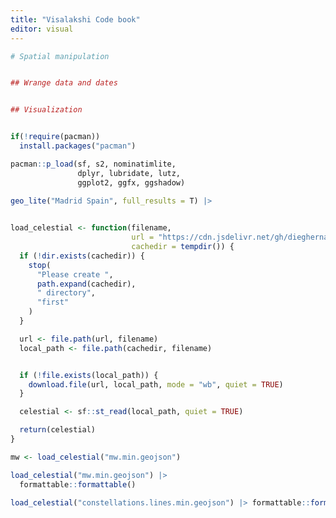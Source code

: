 ```yaml
---
title: "Visalakshi Code book"
editor: visual
---
```


```r

# Spatial manipulation


## Wrange data and dates


## Visualization


if(!require(pacman))
  install.packages("pacman")

pacman::p_load(sf, s2, nominatimlite,
               dplyr, lubridate, lutz,
               ggplot2, ggfx, ggshadow)
```

```r

geo_lite("Madrid Spain", full_results = T) |>
  
```

```r

load_celestial <- function(filename,
                           url = "https://cdn.jsdelivr.net/gh/dieghernan/celestial_data@main/data/",
                           cachedir = tempdir()) {
  if (!dir.exists(cachedir)) {
    stop(
      "Please create ",
      path.expand(cachedir),
      " directory",
      "first"
    )
  }

  url <- file.path(url, filename)
  local_path <- file.path(cachedir, filename)


  if (!file.exists(local_path)) {
    download.file(url, local_path, mode = "wb", quiet = TRUE)
  }

  celestial <- sf::st_read(local_path, quiet = TRUE)

  return(celestial)
}
```

```r

mw <- load_celestial("mw.min.geojson")
```

```r
load_celestial("mw.min.geojson") |>
  formattable::formattable()
```

```r

load_celestial("constellations.lines.min.geojson") |> formattable::formattable()
```

```r


```
